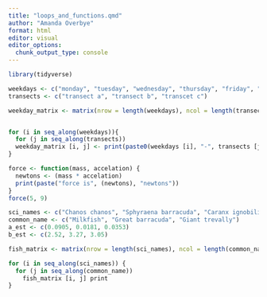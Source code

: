 ```yaml
---
title: "loops_and_functions.qmd"
author: "Amanda Overbye"
format: html
editor: visual
editor_options: 
  chunk_output_type: console
---
```

```r
library(tidyverse)
```

```r
weekdays <- c("monday", "tuesday", "wednesday", "thursday", "friday", "saturday", "sundays")
transects <- c("transect a", "transect b", "transcet c")

weekday_matrix <- matrix(nrow = length(weekdays), ncol = length(transects))


for (i in seq_along(weekdays)){
  for (j in seq_along(transects))
  weekday_matrix [i, j] <- print(paste0(weekdays [i], "-", transects [j]))
}

```

```r
force <- function(mass, accelation) {
  newtons <- (mass * accelation)
  print(paste("force is", (newtons), "newtons"))
}
force(5, 9)

```

 
```r
sci_names <- c("Chanos chanos", "Sphyraena barracuda", "Caranx ignobilis")
common_name <- c("Milkfish", "Great barracuda", "Giant trevally")
a_est <- c(0.0905, 0.0181, 0.0353)
b_est <- c(2.52, 3.27, 3.05)

fish_matrix <- matrix(nrow = length(sci_names), ncol = length(common_name))

for (i in seq_along(sci_names)) {
  for (j in seq_along(common_name))
    fish_matrix [i, j] print
}
```

